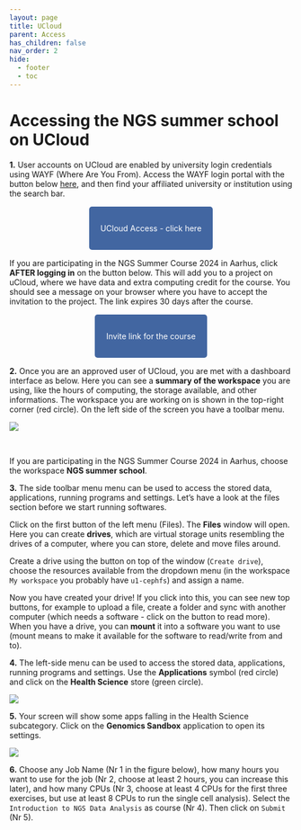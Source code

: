 ```yaml
---
layout: page
title: UCloud
parent: Access
has_children: false
nav_order: 2
hide:
  - footer
  - toc
---
```


# Accessing the NGS summer school on UCloud

**1.** User accounts on UCloud are enabled by university login credentials using WAYF (Where Are You From). Access the WAYF login portal with the button below [here](https://cloud.sdu.dk/), and then find your affiliated university or institution using the search bar. 

&nbsp;

 <p align="center">
  <a href="https://cloud.sdu.dk" style="background-color: #4266A1; color: #FFFFFF; padding: 30px 20px; text-decoration: none; border-radius: 5px;">
    UCloud Access
    - click here
  </a>
</p>

&nbsp;

:::{.callout-warning title="NGS summer school"}

If you are participating in the NGS Summer Course 2024 in Aarhus, click **AFTER logging in** on the button below. This will add you to a project on uCloud, where we have data and extra computing credit for the course. You should see a message on your browser where you have to accept the invitation to the project. The link expires 30 days after the course.

&nbsp; 

<p align="center">
  <a href="https://cloud.sdu.dk/app/projects/invite/48779752-3cd2-41f7-b497-fc465d24990b" style="background-color: #4266A1; color: #FFFFFF; padding: 30px 20px; text-decoration: none; border-radius: 5px;">
    Invite link
    for the course
  </a>
</p>

&nbsp; 

:::

**2.** Once you are an approved user of UCloud, you are met with a dashboard interface as below. Here you can see a **summary of the workspace** you are using, like the hours of computing, the storage available, and other informations. The workspace you are working on is shown in the top-right corner (red circle). On the left side of the screen you have a toolbar menu.

![](../images/dashboard_edit.png)

&nbsp;

:::{.callout-warning title="NGS summer school"}

If you are participating in the NGS Summer Course 2024 in Aarhus, choose the workspace **NGS summer school**.

:::

**3.**  The side toolbar menu menu can be used to access the stored data, applications, running programs and settings. Let's have a look at the files section before we start running softwares.

:::{.callout-warning title="Exercise: drives and file explorer"}

Click on the first button of the left menu (Files). The **Files** window will open. Here you can create **drives**, which are virtual storage units resembling the drives of a computer, where you can store, delete and move files around.

Create a drive using the button on top of the window (`Create drive`), choose the resources available from the dropdown menu (in the workspace `My workspace` you probably have `u1-cephfs`) and assign a name. 

Now you have created your drive! If you click into this, you can see new top buttons, for example to upload a file, create a folder and sync with another computer (which needs a software - click on the button to read more). When you have a drive, you can **mount** it into a software you want to use (mount means to make it available for the software to read/write from and to).

:::

**4.**  The left-side menu can be used to access the stored data, applications, running programs and settings. Use the **Applications** symbol (red circle) and click on the **Health Science** store (green circle). 

![](../images/appsMenu_edit.png)

**5.**  Your screen will show some apps falling in the Health Science subcategory. Click on the **Genomics Sandbox** application to open its settings.

![](../images/genomicsSandbox.png)

**6.** Choose any Job Name (Nr 1 in the figure below), how many hours you want to use for the job (Nr 2, choose at least 2 hours, you can increase this later), and how many CPUs (Nr 3, choose at least 4 CPUs for the first three exercises, but use at least 8 CPUs to run the single cell analysis). Select the `Introduction to NGS Data Analysis` as course (Nr 4). Then click on `Submit` (Nr 5).

